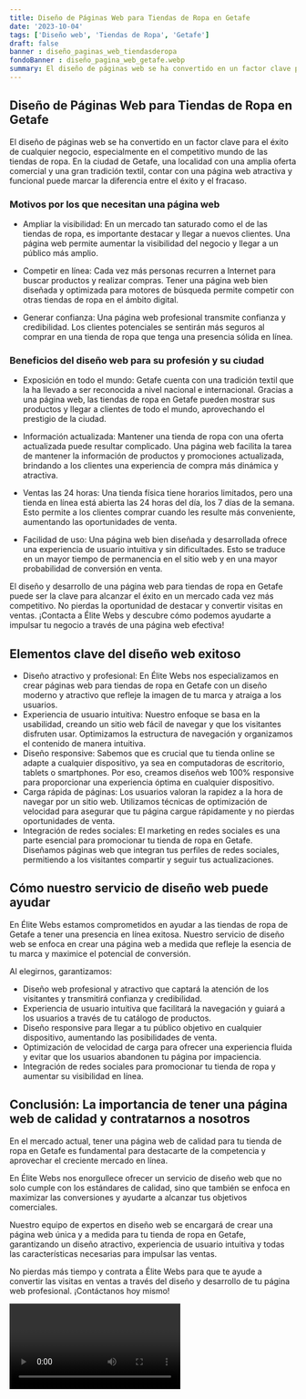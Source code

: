 ```yaml
---
title: Diseño de Páginas Web para Tiendas de Ropa en Getafe
date: '2023-10-04'
tags: ['Diseño web', 'Tiendas de Ropa', 'Getafe']
draft: false
banner : diseño_paginas_web_tiendasderopa
fondoBanner : diseño_pagina_web_getafe.webp
summary: El diseño de páginas web se ha convertido en un factor clave para el éxito de cualquier negocio, especialmente en el competitivo mundo de las tiendas de ropa. En la ciudad de Getafe, una localidad con una amplia oferta comercial y una gran tradición textil, contar con una página web atractiva y funcional puede marcar la diferencia entre el éxito y el fracaso.
---
```


## Diseño de Páginas Web para Tiendas de Ropa en Getafe

El diseño de páginas web se ha convertido en un factor clave para el éxito de cualquier negocio, especialmente en el competitivo mundo de las tiendas de ropa. En la ciudad de Getafe, una localidad con una amplia oferta comercial y una gran tradición textil, contar con una página web atractiva y funcional puede marcar la diferencia entre el éxito y el fracaso.

### Motivos por los que necesitan una página web

- Ampliar la visibilidad: En un mercado tan saturado como el de las tiendas de ropa, es importante destacar y llegar a nuevos clientes. Una página web permite aumentar la visibilidad del negocio y llegar a un público más amplio.

- Competir en línea: Cada vez más personas recurren a Internet para buscar productos y realizar compras. Tener una página web bien diseñada y optimizada para motores de búsqueda permite competir con otras tiendas de ropa en el ámbito digital.

- Generar confianza: Una página web profesional transmite confianza y credibilidad. Los clientes potenciales se sentirán más seguros al comprar en una tienda de ropa que tenga una presencia sólida en línea.

### Beneficios del diseño web para su profesión y su ciudad

- Exposición en todo el mundo: Getafe cuenta con una tradición textil que la ha llevado a ser reconocida a nivel nacional e internacional. Gracias a una página web, las tiendas de ropa en Getafe pueden mostrar sus productos y llegar a clientes de todo el mundo, aprovechando el prestigio de la ciudad.

- Información actualizada: Mantener una tienda de ropa con una oferta actualizada puede resultar complicado. Una página web facilita la tarea de mantener la información de productos y promociones actualizada, brindando a los clientes una experiencia de compra más dinámica y atractiva.

- Ventas las 24 horas: Una tienda física tiene horarios limitados, pero una tienda en línea está abierta las 24 horas del día, los 7 días de la semana. Esto permite a los clientes comprar cuando les resulte más conveniente, aumentando las oportunidades de venta.

- Facilidad de uso: Una página web bien diseñada y desarrollada ofrece una experiencia de usuario intuitiva y sin dificultades. Esto se traduce en un mayor tiempo de permanencia en el sitio web y en una mayor probabilidad de conversión en venta.

El diseño y desarrollo de una página web para tiendas de ropa en Getafe puede ser la clave para alcanzar el éxito en un mercado cada vez más competitivo. No pierdas la oportunidad de destacar y convertir visitas en ventas. ¡Contacta a Élite Webs y descubre cómo podemos ayudarte a impulsar tu negocio a través de una página web efectiva!

<GifSeo />

<Cta />

## Elementos clave del diseño web exitoso

- Diseño atractivo y profesional: En Élite Webs nos especializamos en crear páginas web para tiendas de ropa en Getafe con un diseño moderno y atractivo que refleje la imagen de tu marca y atraiga a los usuarios.
- Experiencia de usuario intuitiva: Nuestro enfoque se basa en la usabilidad, creando un sitio web fácil de navegar y que los visitantes disfruten usar. Optimizamos la estructura de navegación y organizamos el contenido de manera intuitiva.
- Diseño responsive: Sabemos que es crucial que tu tienda online se adapte a cualquier dispositivo, ya sea en computadoras de escritorio, tablets o smartphones. Por eso, creamos diseños web 100% responsive para proporcionar una experiencia óptima en cualquier dispositivo.
- Carga rápida de páginas: Los usuarios valoran la rapidez a la hora de navegar por un sitio web. Utilizamos técnicas de optimización de velocidad para asegurar que tu página cargue rápidamente y no pierdas oportunidades de venta.
- Integración de redes sociales: El marketing en redes sociales es una parte esencial para promocionar tu tienda de ropa en Getafe. Diseñamos páginas web que integran tus perfiles de redes sociales, permitiendo a los visitantes compartir y seguir tus actualizaciones.

## Cómo nuestro servicio de diseño web puede ayudar

En Élite Webs estamos comprometidos en ayudar a las tiendas de ropa de Getafe a tener una presencia en línea exitosa. Nuestro servicio de diseño web se enfoca en crear una página web a medida que refleje la esencia de tu marca y maximice el potencial de conversión.

Al elegirnos, garantizamos:

- Diseño web profesional y atractivo que captará la atención de los visitantes y transmitirá confianza y credibilidad.
- Experiencia de usuario intuitiva que facilitará la navegación y guiará a los usuarios a través de tu catálogo de productos.
- Diseño responsive para llegar a tu público objetivo en cualquier dispositivo, aumentando las posibilidades de venta.
- Optimización de velocidad de carga para ofrecer una experiencia fluida y evitar que los usuarios abandonen tu página por impaciencia.
- Integración de redes sociales para promocionar tu tienda de ropa y aumentar su visibilidad en línea.

## Conclusión: La importancia de tener una página web de calidad y contratarnos a nosotros

En el mercado actual, tener una página web de calidad para tu tienda de ropa en Getafe es fundamental para destacarte de la competencia y aprovechar el creciente mercado en línea.

En Élite Webs nos enorgullece ofrecer un servicio de diseño web que no solo cumple con los estándares de calidad, sino que también se enfoca en maximizar las conversiones y ayudarte a alcanzar tus objetivos comerciales.

Nuestro equipo de expertos en diseño web se encargará de crear una página web única y a medida para tu tienda de ropa en Getafe, garantizando un diseño atractivo, experiencia de usuario intuitiva y todas las características necesarias para impulsar las ventas.

No pierdas más tiempo y contrata a Élite Webs para que te ayude a convertir las visitas en ventas a través del diseño y desarrollo de tu página web profesional. ¡Contáctanos hoy mismo!

<Video />

<CtaBot job='Tiendas de Ropa' city='Getafe'/>

<Gmaps query='Getafe+españa+maps' />